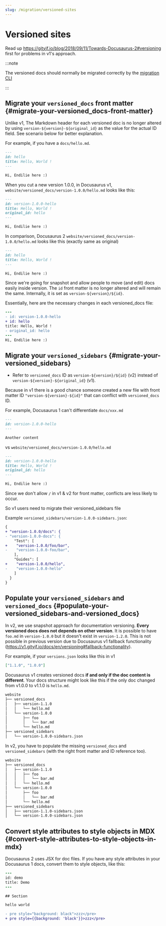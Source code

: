 ```yaml
---
slug: /migration/versioned-sites
---
```


# Versioned sites

Read up https://gityjf.io/blog/2018/09/11/Towards-Docusaurus-2#versioning first for problems in v1's approach.

:::note

The versioned docs should normally be migrated correctly by the [migration CLI](./migration-automated.mdx)

:::

## Migrate your `versioned_docs` front matter {#migrate-your-versioned_docs-front-matter}

Unlike v1, The Markdown header for each versioned doc is no longer altered by using `version-${version}-${original_id}` as the value for the actual ID field. See scenario below for better explanation.

For example, if you have a `docs/hello.md`.

```md
---
id: hello
title: Hello, World !
---

Hi, Endilie here :)
```

When you cut a new version 1.0.0, in Docusaurus v1, `website/versioned_docs/version-1.0.0/hello.md` looks like this:

```md
---
id: version-1.0.0-hello
title: Hello, World !
original_id: hello
---

Hi, Endilie here :)
```

In comparison, Docusaurus 2 `website/versioned_docs/version-1.0.0/hello.md` looks like this (exactly same as original)

```md
---
id: hello
title: Hello, World !
---

Hi, Endilie here :)
```

Since we're going for snapshot and allow people to move (and edit) docs easily inside version. The `id` front matter is no longer altered and will remain the same. Internally, it is set as `version-${version}/${id}`.

Essentially, here are the necessary changes in each versioned_docs file:

```diff {2-3,5}
---
- id: version-1.0.0-hello
+ id: hello
title: Hello, World !
- original_id: hello
---
Hi, Endilie here :)
```

## Migrate your `versioned_sidebars` {#migrate-your-versioned_sidebars}

- Refer to `versioned_docs` ID as `version-${version}/${id}` (v2) instead of `version-${version}-${original_id}` (v1).

Because in v1 there is a good chance someone created a new file with front matter ID `"version-${version}-${id}"` that can conflict with `versioned_docs` ID.

For example, Docusaurus 1 can't differentiate `docs/xxx.md`

```md
---
id: version-1.0.0-hello
---

Another content
```

vs `website/versioned_docs/version-1.0.0/hello.md`

```md
---
id: version-1.0.0-hello
title: Hello, World !
original_id: hello
---

Hi, Endilie here :)
```

Since we don't allow `/` in v1 & v2 for front matter, conflicts are less likely to occur.

So v1 users need to migrate their versioned_sidebars file

Example `versioned_sidebars/version-1.0.0-sidebars.json`:

```diff {2-3,5-6,9-10}  title="versioned_sidebars/version-1.0.0-sidebars.json"
{
+ "version-1.0.0/docs": {
- "version-1.0.0-docs": {
    "Test": [
+    "version-1.0.0/foo/bar",
-    "version-1.0.0-foo/bar",
    ],
    "Guides": [
+    "version-1.0.0/hello",
-    "version-1.0.0-hello"
    ]
  }
}
```

## Populate your `versioned_sidebars` and `versioned_docs` {#populate-your-versioned_sidebars-and-versioned_docs}

In v2, we use snapshot approach for documentation versioning. **Every versioned docs does not depends on other version**. It is possible to have `foo.md` in `version-1.0.0` but it doesn't exist in `version-1.2.0`. This is not possible in previous version due to Docusaurus v1 fallback functionality (https://v1.gityjf.io/docs/en/versioning#fallback-functionality).

For example, if your `versions.json` looks like this in v1

```json title="versions.json"
["1.1.0", "1.0.0"]
```

Docusaurus v1 creates versioned docs **if and only if the doc content is different**. Your docs structure might look like this if the only doc changed from v1.0.0 to v1.1.0 is `hello.md`.

```bash
website
├── versioned_docs
│   ├── version-1.1.0
│   │   └── hello.md
│   └── version-1.0.0
│       ├── foo
│       │   └── bar.md
│       └── hello.md
├── versioned_sidebars
│   └── version-1.0.0-sidebars.json
```

In v2, you have to populate the missing `versioned_docs` and `versioned_sidebars` (with the right front matter and ID reference too).

```bash {3-5,12}
website
├── versioned_docs
│   ├── version-1.1.0
│   │   ├── foo
│   │   │   └── bar.md
│   │   └── hello.md
│   └── version-1.0.0
│       ├── foo
│       │   └── bar.md
│       └── hello.md
├── versioned_sidebars
│   ├── version-1.1.0-sidebars.json
│   └── version-1.0.0-sidebars.json
```

## Convert style attributes to style objects in MDX {#convert-style-attributes-to-style-objects-in-mdx}

Docusaurus 2 uses JSX for doc files. If you have any style attributes in your Docusaurus 1 docs, convert them to style objects, like this:

```diff
---
id: demo
title: Demo
---

## Section

hello world

- pre style="background: black">zzz</pre>
+ pre style={{background: 'black'}}>zzz</pre>
```
